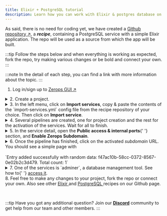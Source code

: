 ```yaml
---
title: Elixir + PostgreSQL tutorial
description: Learn how you can work with Elixir & postgres database on Zerops.
---
```



As said, there is no need for coding yet, we have created a [Github repository ↗](https://github.com/zeropsio/recipe-onboarding-elixir), a **_recipe_**, containing a PostgreSQL service with a simple Elixir application. The repo will be used as a source from which the app will be built.

:::tip
Follow the steps below and when everything is working as expected, fork the repo, try making various changes or be bold and connect your own.
:::

:::note
In the detail of each step, you can find a link with more information about the topic.
:::

1. Log in/sign up to [Zerops GUI ↗](https://app.zerops.io)

<details>
  <summary>2. Create a project.</summary>
  <p>
    Learn more about <a href="/features/infrastructure#project">projects</a> in
    Zerops. See how to{' '}
    <a href="/elixir/how-to/create#create-a-project-description-file">import</a>{' '}
    a whole project into Zerops.
  </p>
</details>

<details>
  <summary>
    3. In the left menu, click on <b>Import services</b>, copy & paste the
    contents of the `import-services.yml` config file from the recipe
    repository of your choice. Then click on <b>Import service</b>.
  </summary>
  <p>
    Learn more about{' '}
    <a href="/features/infrastructure#services--containers">services</a> in
    Zerops and how to{' '}
    <a href="/elixir/how-to/create#add-elixir-service-to-an-existing-project">
    </a>{' '}
    to an existing project.
  </p>
  <p>
    The yaml file includes a `buildFromGit` directive, which ensures
    a one-time build from Git repository source. See how to connect a{' '}
    <a href="/references/github-integration">Github</a> or{' '}
    <a href="/references/github-integration">Gitlab</a> repository to be able to
    trigger automatic builds & deploys.
  </p>
</details>

<details>
  <summary>4. Several pipelines are created, one for project creation and the rest for the activation of the services. Wait for all to finish.</summary>
  <p>
  Learn more about how the pipelines can be <a href="/elixir/how-to/trigger-pipeline">triggered</a> and about <a href="/elixir/how-to/build-process">build</a> and <a href="/elixir/how-to/deploy-process">deploy</a> processes of a Elixir application in Zerops.

Learn more about how to access <a href="/elixir/how-to/logs#build-log">build log</a> of your Elixir service in Zerops.

  </p>
</details>

<details>
  <summary>
    5. In the service detail, open the <b>Public access & internal ports</b>{' '}
    section, and <b>Enable Zerops Subdomain</b>.
  </summary>
  <p>
    Learn more about how to <a href="/elixir/how-to/access">access</a> your
    Elixir service in Zerops.
  </p>
</details>

<details>
  <summary>6. Once the pipeline has finished, click on the activated <i>subdomain</i> URL. You should see a simple page with <br/><br/>`Entry added successfully with random data: f47ac10b-58cc-0372-8567-0e02b2c3d479. Total count: 1`</summary>
  <p>
  Congratulations! You have created your first application in Zerops, and we hope to see your own projects soon.

For now, check out other features, such as <a href="/elixir/how-to/env-variables">environment variables</a>, <a href="/elixir/how-to/logs#runtime-log">runtime log</a> and <a href="/elixir/how-to/scaling">scaling</a>.

  </p>
</details>

<details>
  <summary>
    7. One of the services is `adminer`, a database management tool.
    See how to{' '}
    <a href="/postgresql/how-to/manage#how-to-access-adminer">access it</a>.
  </summary>
  <p>
    Learn more about how to{' '}
    <a href="/postgresql/how-to/manage#how-to-use-psql-cli-on-your-workstation">
      use `psql`
    </a>{' '}
    command-line tool instead or how to{' '}
    <a href="/postgresql/how-to/export-import-data">import and export data</a>{' '}
    from your database.
  </p>
</details>
8. Feel free to make any changes to your project, fork the repo or connect your
own. Also see other <a href="https://github.com/zeropsio?q=elixir&type=all&language=&sort=">
  Elixir
</a> and <a href="https://github.com/zeropsio?q=postgresql&type=all&language=&sort=">
  PostgreSQL
</a> recipes on our Github page.

<p>&nbsp;</p>

:::tip
Have you got any additional question? Join our **[Discord](https://discord.com/invite/WDvCZ54)** community to get help from our team and other members.
:::
